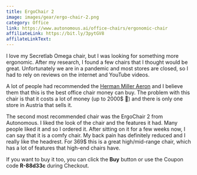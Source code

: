 ```yaml
---
title: ErgoChair 2
image: images/gear/ergo-chair-2.png
category: Office
link: https://www.autonomous.ai/office-chairs/ergonomic-chair
affiliateLink: https://bit.ly/3pytGV8
affilateLinkText:
---
```


I love my Secretlab Omega chair, but I was looking for something more ergonomic. After my research, I found a few chairs that I thought would be great. Unfortunately we are in a pandemic and most stores are closed, so I had to rely on reviews on the internet and YouTube videos.

A lot of people had recommended the [Herman Miller Aeron](https://store.hermanmiller.com/office/office-chairs/aeron-chair/2195348.html?lang=en_US) and I believe them that this is the best office chair money can buy. The problem with this chair is that it costs a lot of money (up to 2000$ 🤯) and there is only one store in Austria that sells it.

The second most recommended chair was the ErgoChair 2 from Autonomous. I liked the look of the chair and the features it had. Many people liked it and so I ordered it. After sitting on it for a few weeks now, I can say that it is a comfy chair. My back pain has definitely reduced and I really like the headrest. For 369$ this is a great high/mid-range chair, which has a lot of features that high-end chairs have.

If you want to buy it too, you can click the **Buy** button or use the Coupon code **R-88d33c** during Checkout.
